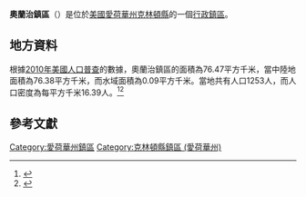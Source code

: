 {{noteTA
|G1=USState
|G2=地名
|G3=Unit
}}
{{Infobox settlement
|official_name            = 奧蘭治鎮區
|native_name = Orange Township
|settlement_type          = [[行政鎮區|行政鎮區]]
|image_skyline            = 
|imagesize                = 
|image_map                = Map highlighting Orange Township, Clinton County, Iowa.svg
|mapsize                  = 250px
|pushpin_map  =USA Iowa
|pushpin_label = 奧蘭治鎮區
|pushpin_label_position   = top
|pushpin_map_caption      = 奧蘭治鎮區在愛荷華州的位置
|subdivision_type         = [[世界政區索引|國家]]
|subdivision_type1        = [[美国州份|州份]]
|subdivision_type2        = [[愛荷華州行政区划|縣]]
|subdivision_name         = [[美国|美国]]
|subdivision_name1        = [[愛荷華州|愛荷華州]]
|subdivision_name2        = [[克林頓縣_(愛荷華州)|克林頓縣]]
|elevation_ft             = 669
|elevation_m              = 204
|timezone                 = [[北美中部時區|北美中部時區]]
|area_total_km2           = 76.47
|area_land_km2            = 76.38
|area_water_km2           = 0.09
|area_total_sq_mi         = 
|area_land_sq_mi          = 
|area_water_sq_mi         = 
|population_as_of         = [[2010年美國人口普查|2010]]
|population_footnotes     = 
|population_total         = 1253
|population_density_km2   = auto
|population_density_sq_mi = auto
|utc_offset               = -6
|coordinates              = {{coord|41|48|52|N|90|38|08|W|type:city_region:US-AL_source:GNS-enwiki|display=inline,title}}
| coor_pinpoint           = 
| coordinates_footnotes   = 
|timezone_DST             = CDT
|utc_offset_DST           = -5
|postal_code_type         = [[美國郵區編號|郵區編號]]
|postal_code              = 
|area_code                = {{link-en|电话区号563|Area code 563|563}}
|blank_name = [[地名信息系统|GNIS ID]]
|blank_info = 468469
}}
'''奧蘭治鎮區'''（{{lang-en|Orange Township}}）是位於[[美國|美國]][[愛荷華州|愛荷華州]][[克林頓縣_(愛荷華州)|克林頓縣]]的一個[[行政鎮區|行政鎮區]]。

== 地方資料 ==
根據[[2010年美國人口普查|2010年美國人口普查]]的數據，奧蘭治鎮區的面積為76.47平方千米，當中陸地面積為76.38平方千米，而水域面積為0.09平方千米。當地共有人口1253人，而人口密度為每平方千米16.39人。<ref name="GR8">{{cite web|url=http://factfinder2.census.gov|publisher=[[美国人口调查局|美国人口调查局]]|accessdate=2011-05-14|title=American FactFinder|archive-date=2013-09-11|archive-url=https://web.archive.org/web/20130911234518/http://factfinder2.census.gov/|dead-url=no}}</ref><ref>{{cite web|url=https://www.citypopulation.de/en/usa/iowa/admin/|title=USA: Iowa (Counties and Townships) - City Population}}</ref>

== 參考文獻 ==
{{reflist}}

{{克林頓縣 (愛荷華州)}}

{{DEFAULTSORT:Orange Township}}
[[Category:愛荷華州鎮區|Category:愛荷華州鎮區]]
[[Category:克林頓縣鎮區_(愛荷華州)|Category:克林頓縣鎮區 (愛荷華州)]]

{{Iowa-geo-stub}}